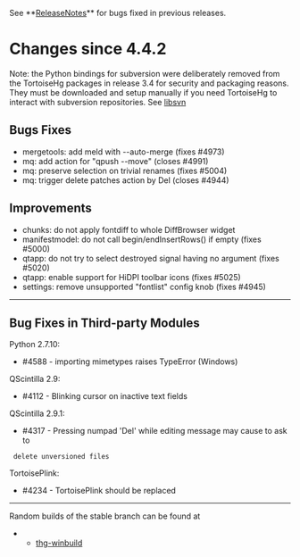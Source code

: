 See **[[ReleaseNotes]]** for bugs fixed in previous releases.

= Changes since 4.4.2 =

Note: the Python bindings for subversion were deliberately removed from the
TortoiseHg packages in release 3.4 for security and packaging reasons.
They must be downloaded and setup manually if you need TortoiseHg to interact
with subversion repositories.  See [[libsvn]]

== Bugs Fixes ==

* mergetools: add meld with --auto-merge (fixes #4973)
* mq: add action for "qpush --move" (closes #4991)
* mq: preserve selection on trivial renames (fixes #5004)
* mq: trigger delete patches action by Del (closes #4944)

== Improvements ==


* chunks: do not apply fontdiff to whole DiffBrowser widget
* manifestmodel: do not call begin/endInsertRows() if empty (fixes #5000)
* qtapp: do not try to select destroyed signal having no argument (fixes #5020)
* qtapp: enable support for HiDPI toolbar icons (fixes #5025)
* settings: remove unsupported "fontlist" config knob (fixes #4945)

----

== Bug Fixes in Third-party Modules ==

Python 2.7.10:
* #4588 - importing mimetypes raises TypeError (Windows)

QScintilla 2.9:
* #4112 - Blinking cursor on inactive text fields

QScintilla 2.9.1:
* #4317 - Pressing numpad 'Del' while editing message may cause to ask to
  delete unversioned files

TortoisePlink:
* #4234 - TortoisePlink should be replaced

----

Random builds of the stable branch can be found at
**[[http://bitbucket.org/tortoisehg/thg-winbuild/downloads/|thg-winbuild]]
